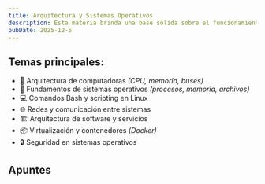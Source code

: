 ```yaml
---
title: Arquitectura y Sistemas Operativos
description: Esta materia brinda una base sólida sobre el funcionamiento interno de las computadoras y los sistemas operativos.
pubDate: 2025-12-5
---
```


## Temas principales:

- 🧱 Arquitectura de computadoras _(CPU, memoria, buses)_
- 🧵 Fundamentos de sistemas operativos _(procesos, memoria, archivos)_
- 💻 Comandos Bash y scripting en Linux
- 🌐 Redes y comunicación entre sistemas
- 🏗️ Arquitectura de software y servicios
- 📦 Virtualización y contenedores _(Docker)_
- 🔒 Seguridad en sistemas operativos

## Apuntes

<div class="flex flex-wrap gap">
  <CardLink
    title="Introducción a la arquitectura de computadoras"
    description="La arquitectura de computadoras estudia la estructura, organización y funcionamiento interno de los sistemas computaci..."
    href="/apuntes/primer-cuatrimestre/ayso/temas/introduccion-a-la-arquitectura-de-computadoras"
  />
  <CardLink
    title="Introducción a los sistemas operativos"
    description="Un sistema operativo (SO) es el software fundamental que actúa como intermediario entre el hardware de la computadora y..."
    href="/apuntes/primer-cuatrimestre/ayso/temas/introduccion-a-los-sistemas-operativos"
  />
  <CardLink
    title="Introducción a scripting (Bash)"
    description="Bash (Bourne Again SHell) es un intérprete de comandos y lenguaje de programación de scripts que sirve como interfaz entre el usuario y..."
    href="/apuntes/primer-cuatrimestre/ayso/temas/introduccion-a-scripting-bash"
  />
</div>
